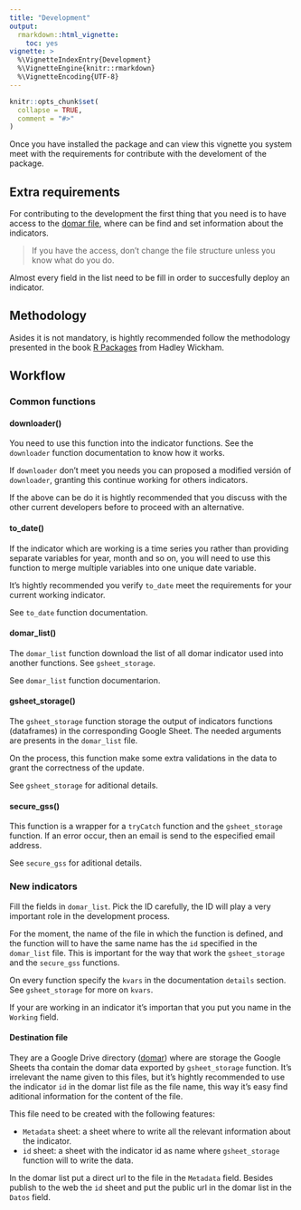 ```yaml
---
title: "Development"
output: 
  rmarkdown::html_vignette:
    toc: yes
vignette: >
  %\VignetteIndexEntry{Development}
  %\VignetteEngine{knitr::rmarkdown}
  %\VignetteEncoding{UTF-8}
---
```


```r
knitr::opts_chunk$set(
  collapse = TRUE,
  comment = "#>"
)
```


Once you have installed the package and can view this vignette you system meet with the requirements for contribute with the develoment of the package.

## Extra requirements

For contributing to the development the first thing that you need is to have access to the [domar file](https://docs.google.com/spreadsheets/d/1svANACeWShYC--wm7wwSKaUn_bF_xXuF81SnV8yMeb8/edit#gid=0), where can be find and set information about the indicators.

> If you have the access, don't change the file structure unless you know what do you do.

Almost every field in the list need to be fill in order to succesfully deploy an indicator.

## Methodology

Asides it is not mandatory, is hightly recommended follow the methodology presented in the book [R Packages](https://r-pkgs.org/) from Hadley Wickham.

## Workflow

### Common functions

#### downloader()

You need to use this function into the indicator functions. See the `downloader` function documentation to know how it works.

If `downloader` don't meet you needs you can proposed a modified versión of `downloader`, granting this continue working for others indicators.

If the above can be do it is hightly recommended that you discuss with the other current developers before to proceed with an alternative.

#### to_date()

If the indicator which are working is a time series you rather than providing separate variables for year, month and so on, you will need to use this function to merge multiple variables into one unique date variable.

It's hightly recommended you verify `to_date` meet the requirements for your current working indicator.

See `to_date` function documentation.

#### domar_list()

The `domar_list` function download the list of all domar indicator used into another functions. See `gsheet_storage`.

See `domar_list` function documentarion.

#### gsheet_storage()

The `gsheet_storage` function storage the output of indicators functions (dataframes) in the corresponding Google Sheet. The needed arguments are presents in the `domar_list` file.

On the process, this function make some extra validations in the data to grant the correctness of the update.

See `gsheet_storage` for aditional details.

#### secure_gss()

This function is a wrapper for a `tryCatch` function and the `gsheet_storage` function. If an error occur, then an email is send to the especified email address.

See `secure_gss` for aditional details.

### New indicators

Fill the fields in `domar_list`. Pick the ID carefully, the ID will play a very important role in the development process.

For the moment, the name of the file in which the function is defined, and the function will to have the same name has the `id` specified in the `domar_list` file. This is important for the way that work the `gsheet_storage` and the `secure_gss` functions.

On every function specify the `kvars` in the documentation `details` section. See `gsheet_storage` for more on `kvars`.

If your are working in an indicator it's importan that you put you name in the `Working` field.

#### Destination file

They are a Google Drive directory ([domar](https://drive.google.com/drive/u/0/folders/1HLbwqX4NgAVnXjchut9roCC6Zn6mH3Xb))
where are storage the Google Sheets tha contain the domar data exported by `gsheet_storage` function. It's irrelevant the name given to this files, but it's hightly recommended to use the indicator `id` in the domar list file as the file name, this way it's easy find aditional information for the content of the file.

This file need to be created with the following features:

- `Metadata` sheet: a sheet where to write all the relevant information about the indicator.
- `id` sheet: a sheet with the indicator id as name where `gsheet_storage` function will to write the data.

In the domar list put a direct url to the file in the `Metadata` field. Besides publish to the web the `id` sheet and put the public url in the domar list in the `Datos` field.
